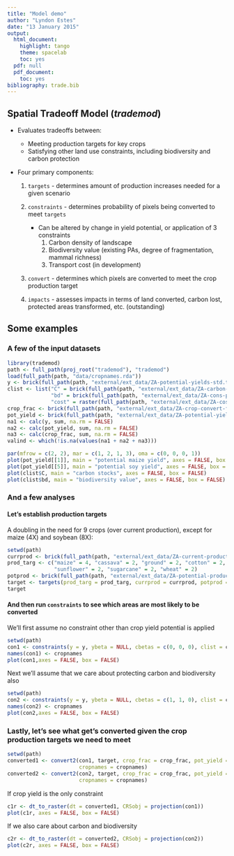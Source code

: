 ```yaml
---
title: "Model demo"
author: "Lyndon Estes"
date: "13 January 2015"
output:
  html_document:
    highlight: tango
    theme: spacelab
    toc: yes
  pdf: null
  pdf_document:
    toc: yes
bibliography: trade.bib
---
```


## Spatial Tradeoff Model (___trademod___) 
+ Evaluates tradeoffs between:
    + Meeting production targets for key crops
    + Satisfying other land use constraints, including biodiversity and carbon protection
+ Four primary components:

    1. `targets` - determines amount of production increases needed for a given scenario
    
    2. `constraints` - determines probability of pixels being converted to meet `targets`
    
        + Can be altered by change in yield potential, or application of 3 constraints
            1. Carbon density of landscape
            2. Biodiversity value (existing PAs, degree of fragmentation, mammal richness)
            3. Transport cost (in development)
            
    3. `convert` - determines which pixels are converted to meet the crop production target
    
    4. `impacts` - assesses impacts in terms of land converted, carbon lost, protected areas transformed, etc. (outstanding)
    
## Some examples

### A few of the input datasets


```r
library(trademod)
path <- full_path(proj_root("trademod"), "trademod")
load(full_path(path, "data/cropnames.rda"))
y <- brick(full_path(path, "external/ext_data/ZA-potential-yields-std.tif"))
clist <- list("C" = brick(full_path(path, "external/ext_data/ZA-carbon-priorities.tif")), 
              "bd" = brick(full_path(path, "external/ext_data/ZA-cons-priorities.tif")), 
              "cost" = raster(full_path(path, "external/ext_data/ZA-cost.tif")))
crop_frac <- brick(full_path(path, "external/ext_data/ZA-crop-convert-fractions-base.tif"))
pot_yield <- brick(full_path(path, "external/ext_data/ZA-potential-yields.tif"))
na1 <- calc(y, sum, na.rm = FALSE)
na2 <- calc(pot_yield, sum, na.rm = FALSE)
na3 <- calc(crop_frac, sum, na.rm = FALSE)
valind <- which(!is.na(values(na1 + na2 + na3)))

par(mfrow = c(2, 2), mar = c(1, 2, 1, 3), oma = c(0, 0, 0, 1))
plot(pot_yield[[1]], main = "potential maize yield", axes = FALSE, box = FALSE)
plot(pot_yield[[5]], main = "potential soy yield", axes = FALSE, box = FALSE)
plot(clist$C, main = "carbon stocks", axes = FALSE, box = FALSE)
plot(clist$bd, main = "biodiversity value", axes = FALSE, box = FALSE)
```

### And a few analyses
#### Let's establish production targets

A doubling in the need for 9 crops (over current production), except for maize (4X) and soybean (8X): 
```r
setwd(path)
currprod <- brick(full_path(path, "external/ext_data/ZA-current-production.tif"))
prod_targ <- c("maize" = 4, "cassava" = 2, "ground" = 2, "cotton" = 2, "soy" = 8, "pulse" = 2, 
               "sunflower" = 2, "sugarcane" = 2, "wheat" = 2)
potprod <- brick(full_path(path, "external/ext_data/ZA-potential-production-current-area.tif"))
target <- targets(prod_targ = prod_targ, currprod = currprod, potprod = potprod, ybeta = NULL)
target
```

#### And then run `constraints` to see which areas are most likely to be converted
We'll first assume no constraint other than crop yield potential is applied
```r
setwd(path)
con1 <- constraints(y = y, ybeta = NULL, cbetas = c(0, 0, 0), clist = clist)
names(con1) <- cropnames
plot(con1,axes = FALSE, box = FALSE) 
```

Next we'll assume that we care about protecting carbon and biodiversity also
```r
setwd(path)
con2 <- constraints(y = y, ybeta = NULL, cbetas = c(1, 1, 0), clist = clist)
names(con2) <- cropnames
plot(con2,axes = FALSE, box = FALSE) 
```

### Lastly, let's see what get's converted given the crop production targets we need to meet
```r
setwd(path)
converted1 <- convert2(con1, target, crop_frac = crop_frac, pot_yield = pot_yield, valind = valind, 
                       cropnames = cropnames)
converted2 <- convert2(con2, target, crop_frac = crop_frac, pot_yield = pot_yield, valind = valind,
                       cropnames = cropnames)
```


If crop yield is the only constraint
```r
c1r <- dt_to_raster(dt = converted1, CRSobj = projection(con1))
plot(c1r, axes = FALSE, box = FALSE) 
```

If we also care about carbon and biodiversity
```r
c2r <- dt_to_raster(dt = converted2, CRSobj = projection(con2))
plot(c2r, axes = FALSE, box = FALSE) 
```













